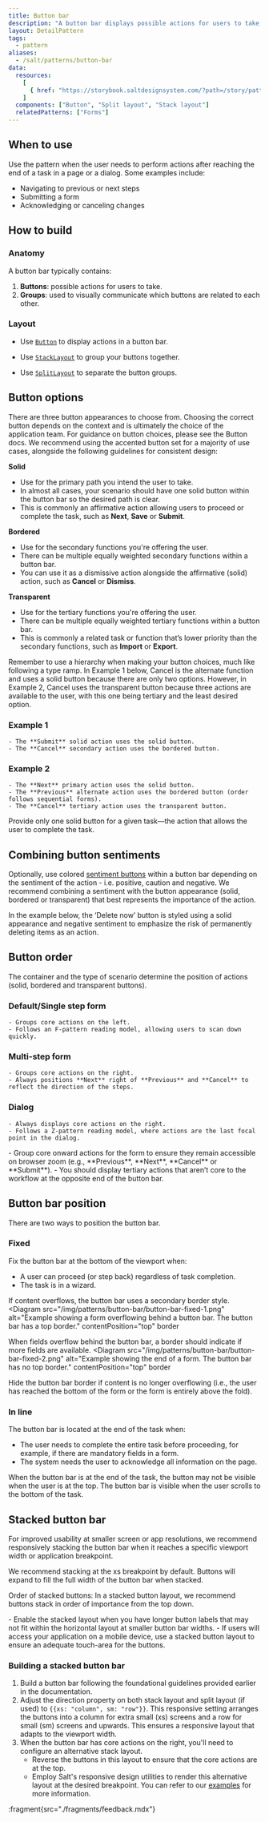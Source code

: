 ```yaml
---
title: Button bar
description: "A button bar displays possible actions for users to take when they reach the end of a task. You can use it to provide consistent presentation of button types and orders within pages or dialogs across your applications."
layout: DetailPattern
tags:
  - pattern
aliases:
  - /salt/patterns/button-bar
data:
  resources:
    [
      { href: "https://storybook.saltdesignsystem.com/?path=/story/patterns-button-bar--button-bar", label: "Button bar examples" },
    ]
  components: ["Button", "Split layout", "Stack layout"]
  relatedPatterns: ["Forms"]
---
```


  <Diagram
    src="/img/patterns/button-bar/button-bar-hero-shot.png"
    alt="Example button bar, with CTA to the left then primary. On the right side there are two secondary buttons."
    border
  />

## When to use

Use the pattern when the user needs to perform actions after reaching the end of a task in a page or a dialog. Some examples include:

- Navigating to previous or next steps
- Submitting a form
- Acknowledging or canceling changes

## How to build

### Anatomy

A button bar typically contains:

1. **Buttons**: possible actions for users to take.
2. **Groups**: used to visually communicate which buttons are related to each other.

  <Diagram
    src="/img/patterns/button-bar/button-bar-anatomy.png"
    alt="A button bar anatomy."
    contentPosition="top"
    border
  />

### Layout

* Use [`Button`](/salt/components/button) to display actions in a button bar.
* Use [`StackLayout`](/salt/components/layouts/stack-layout) to group your buttons together.
* Use [`SplitLayout`](/salt/components/layouts/split-layout) to separate the button groups.

  <Diagram
    src="/img/patterns/button-bar/button-bar-layout-1.png"
    alt="A button bar layout."
    contentPosition="top"
    border
  />

  <Diagram
    src="/img/patterns/button-bar/button-bar-layout-2.png"
    alt="A button bar layout."
    contentPosition="top"
    border
  />

## Button options

There are three button appearances to choose from. Choosing the correct button depends on the context and is ultimately the choice of the application team. For guidance on button choices, please see the Button docs. We recommend using the accented button set for a majority of use cases, alongside the following guidelines for consistent design:

**Solid**
- Use for the primary path you intend the user to take.
- In almost all cases, your scenario should have one solid button within the button bar so the desired path is clear.
- This is commonly an affirmative action allowing users to proceed or complete the task, such as **Next**, **Save** or **Submit**.

**Bordered**
- Use for the secondary functions you're offering the user.
- There can be multiple equally weighted secondary functions within a button bar.
- You can use it as a dismissive action alongside the affirmative (solid) action, such as **Cancel** or **Dismiss**.

**Transparent**
- Use for the tertiary functions you're offering the user.
- There can be multiple equally weighted tertiary functions within a button bar.
- This is commonly a related task or function that’s lower priority than the secondary functions, such as **Import** or **Export**.

Remember to use a hierarchy when making your button choices, much like following a type ramp. In Example 1 below, Cancel is the alternate function and uses a solid button because there are only two options. However, in Example 2, Cancel uses the transparent button because three actions are available to the user, with this one being tertiary and the least desired option.

### Example 1

    - The **Submit** solid action uses the solid button.
    - The **Cancel** secondary action uses the bordered button.

  <Diagram
    src="/img/patterns/button-bar/button-options-example-1.png"
    alt="Example showing button bar with Submit on the left as a solid, and Cancel as bordered to the right of Submit."
  />

### Example 2

    - The **Next** primary action uses the solid button.
    - The **Previous** alternate action uses the bordered button (order follows sequential forms).
    - The **Cancel** tertiary action uses the transparent button.

  <Diagram
    src="/img/patterns/button-bar/button-options-example-2.png"
    alt="Example showing button bar with Next button on right as solid, Previous as bordered to the left of Next, and Cancel as transparent to the left of Previous."
  />

<GuidanceCallout type="positive" customPillText="Best practices">
  Provide only one solid button for a given task—the action that allows the user to complete the task.
</GuidanceCallout>

## Combining button sentiments

Optionally, use colored [sentiment buttons](/salt/components/button/examples#other-sentiments) within a button bar depending on the sentiment of the action - i.e. positive, caution and negative. We recommend combining a sentiment with the button appearance (solid, bordered or transparent) that best represents the importance of the action.

In the example below, the ‘Delete now’ button is styled using a solid appearance and negative sentiment to emphasize the risk of permanently deleting items as an action.

<Diagram
  src="/img/patterns/button-bar/negative-sentiment-button.png"
  alt="Example showing a solid button with negative sentiment to emphasize the risk of permanently deleting items as an action."
  border
/>

## Button order

The container and the type of scenario determine the position of actions (solid, bordered and transparent buttons).

### Default/Single step form
    - Groups core actions on the left.
    - Follows an F-pattern reading model, allowing users to scan down quickly.

  <Diagram
    src="/img/patterns/button-bar/vert-nav-layout-2.png"
    alt="Example showing default button bar order, Submit solid on the left and Cancel bordered to the right of Submit."
    border
  />
    
### Multi-step form
    - Groups core actions on the right.
    - Always positions **Next** right of **Previous** and **Cancel** to reflect the direction of the steps.

  <Diagram
    src="/img/patterns/button-bar/vert-nav-layout-3.png"
    alt="Example showing form with button bar underneath and core actions on the right."
    border
  />

### Dialog
    - Always displays core actions on the right.
    - Follows a Z-pattern reading model, where actions are the last focal point in the dialog.

  <Diagram
    src="/img/patterns/button-bar/vert-nav-layout-4.png"
    alt="Example showing a dialog with a form and button bar underneath. The core actions are on the right."
    border
  />

<GuidanceCallout type="positive" customPillText="Best practices">
  - Group core onward actions for the form to ensure they remain accessible on browser zoom (e.g., **Previous**, **Next**, **Cancel** or **Submit**).
  - You should display tertiary actions that aren’t core to the workflow at the opposite end of the button bar.
</GuidanceCallout>

## Button bar position

There are two ways to position the button bar.

### Fixed

Fix the button bar at the bottom of the viewport when:
- A user can proceed (or step back) regardless of task completion.
- The task is in a wizard.

If content overflows, the button bar uses a secondary border style.
<Diagrams>
  <Diagram
    src="/img/patterns/button-bar/button-bar-fixed-1.png"
    alt="Example showing a form overflowing behind a button bar. The button bar has a top border."
    contentPosition="top"
    border
  >
  When fields overflow behind the button bar, a border should indicate if more fields are available. 
  </Diagram>
  <Diagram
    src="/img/patterns/button-bar/button-bar-fixed-2.png"
    alt="Example showing the end of a form. The button bar has no top border."
    contentPosition="top"
    border
  >
  Hide the button bar border if content is no longer overflowing (i.e., the user has reached the bottom of the form or the form is entirely above the fold).
  </Diagram>
</Diagrams>

### In line

The button bar is located at the end of the task when:
- The user needs to complete the entire task before proceeding, for example, if there are mandatory fields in a form.
- The system needs the user to acknowledge all information on the page.

<Diagrams>
  <Diagram
    src="/img/patterns/button-bar/button-bar-in-line-1.png"
    alt="Example showing an overflowing form."
    contentPosition="top"
    border
  >
  When the button bar is at the end of the task, the button may not be visible when the user is at the top.
  </Diagram>
  <Diagram
    src="/img/patterns/button-bar/button-bar-in-line-2.png"
    alt="Example showing the bottom of a form with buttons."
    contentPosition="top"
    border
  >
  The button bar is visible when the user scrolls to the bottom of the task.
  </Diagram>
</Diagrams>

## Stacked button bar

For improved usability at smaller screen or app resolutions, we recommend responsively stacking the button bar when it reaches a specific viewport width or application breakpoint.

We recommend stacking at the xs breakpoint by default. Buttons will expand to fill the full width of the button bar when stacked.

Order of stacked buttons: In a stacked button layout, we recommend buttons stack in order of importance from the top down.

  <Diagram
    src="/img/patterns/button-bar/vert-nav-layout-5.png"
    alt="Example button bar, vertically stacked."
    contentPosition="top"
    border
  />

<GuidanceCallout type="positive" customPillText="Best practices">
  - Enable the stacked layout when you have longer button labels that may not fit within the horizontal layout at smaller button bar widths.
  - If users will access your application on a mobile device, use a stacked button layout to ensure an adequate touch-area for the buttons.
</GuidanceCallout>

### Building a stacked button bar

1. Build a button bar following the foundational guidelines provided earlier in the documentation.
2. Adjust the direction property on both stack layout and split layout (if used) to `{{xs: "column", sm: "row"}}`. This responsive setting arranges the buttons into a column for extra small (xs) screens and a row for small (sm) screens and upwards. This ensures a responsive layout that adapts to the viewport width.
3. When the button bar has core actions on the right, you'll need to configure an alternative stack layout.
    - Reverse the buttons in this layout to ensure that the core actions are at the top.
    - Employ Salt's responsive design utilities to render this alternative layout at the desired breakpoint. You can refer to our [examples](https://storybook.saltdesignsystem.com/?path=/story/patterns-button-bar--responsive-reverse) for more information.

  <Diagram
    src="/img/patterns/button-bar/button-bar-building-stacked-button-bar-1.png"
    alt="Diagram showing how to build a stacked button bar."
    contentPosition="top"
    border
  />

  <Diagram
    src="/img/patterns/button-bar/button-bar-building-stacked-button-bar-2.png"
    alt="Diagram showing how to build a stacked button bar."
    contentPosition="top"
    border
  />

:fragment{src="./fragments/feedback.mdx"}
